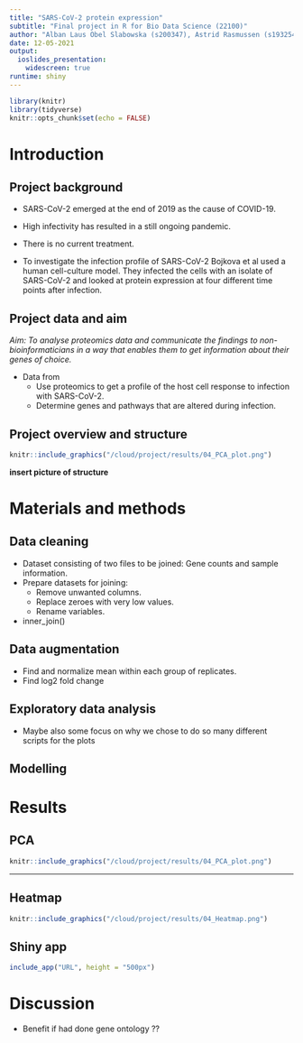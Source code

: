 ```yaml
---
title: "SARS-CoV-2 protein expression"
subtitle: "Final project in R for Bio Data Science (22100)"
author: "Alban Laus Obel Slabowska (s200347), Astrid Rasmussen (s193254), Jens Waaben (s205972), Signe Katrine Hjort (s174587), Signe Fischer Ravn (s175410)"
date: 12-05-2021
output:
  ioslides_presentation:
    widescreen: true
runtime: shiny
---
```


```r
library(knitr)
library(tidyverse)
knitr::opts_chunk$set(echo = FALSE)
```

# Introduction

## Project background
- SARS-CoV-2 emerged at the end of 2019 as the cause of COVID-19.
- High infectivity has resulted in a still ongoing pandemic.
- There is no current treatment.

- To investigate the infection profile of SARS-CoV-2 Bojkova et al used a human cell-culture model. They infected the cells with an isolate of SARS-CoV-2 and looked at protein expression at four different time points after infection.


## Project data and aim
*Aim: To analyse proteomics data and communicate the findings to non-bioinformaticians in a way that enables them to get information about their genes of choice.  *

- Data from 
  - Use proteomics to get a profile of the host cell response to infection with SARS-CoV-2.
  - Determine genes and pathways that are altered during infection.
  

## Project overview and structure
```r
knitr::include_graphics("/cloud/project/results/04_PCA_plot.png")
```
**insert picture of structure**

# Materials and methods

## Data cleaning
- Dataset consisting of two files to be joined: Gene counts and sample information.  
- Prepare datasets for joining:  
  - Remove unwanted columns.  
  - Replace zeroes with very low values.
  - Rename variables.
- inner_join()

## Data augmentation
- Find and normalize mean within each group of replicates.
- Find log2 fold change


## Exploratory data analysis
- Maybe also some focus on why we chose to do so many different scripts for the plots

## Modelling


# Results
## PCA
```r
knitr::include_graphics("/cloud/project/results/04_PCA_plot.png")
```
---

## Heatmap
```r
knitr::include_graphics("/cloud/project/results/04_Heatmap.png")
```



## Shiny app
```r
include_app("URL", height = "500px")
```


# Discussion

* Benefit if had done gene ontology  ??


